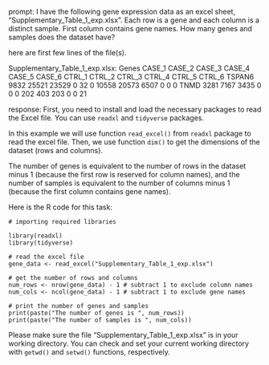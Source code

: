 prompt:
I have the following gene expression data as an excel sheet,  "Supplementary_Table_1_exp.xlsx". Each row is a gene and each column is a distinct sample. First column contains gene names. How many genes and samples does the dataset have?

here are first few lines of the file(s).

Supplementary_Table_1_exp.xlsx:
Genes	CASE_1	CASE_2	CASE_3	CASE_4	CASE_5	CASE_6	CTRL_1	CTRL_2	CTRL_3	CTRL_4	CTRL_5	CTRL_6
TSPAN6	9832	25521	23529	0	32	0	10558	20573	6507	0	0	 0
TNMD	3281	 7167	 3435	0	 0	0	  202	  403	 203	0	0	21


response:
First, you need to install and load the necessary packages to read the Excel file. You can use `readxl` and `tidyverse` packages.

In this example we will use function `read_excel()` from `readxl` package to read the excel file. Then, we use function `dim()` to get the dimensions of the dataset (rows and columns). 

The number of genes is equivalent to the number of rows in the dataset minus 1 (because the first row is reserved for column names), and the number of samples is equivalent to the number of columns minus 1 (because the first column contains gene names).

Here is the R code for this task:
```
# importing required libraries

library(readxl)
library(tidyverse)

# read the excel file
gene_data <- read_excel("Supplementary_Table_1_exp.xlsx")

# get the number of rows and columns
num_rows <- nrow(gene_data) - 1 # subtract 1 to exclude column names
num_cols <- ncol(gene_data) - 1 # subtract 1 to exclude gene names

# print the number of genes and samples
print(paste("The number of genes is ", num_rows))
print(paste("The number of samples is ", num_cols))
```
Please make sure the file "Supplementary_Table_1_exp.xlsx" is in your working directory. You can check and set your current working directory with `getwd()` and `setwd()` functions, respectively.
